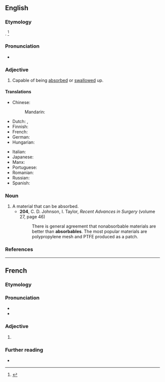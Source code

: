 ==English==

===Etymology===
{{suffix|en|absorb|able}}. {{defdate|First attested in the late 18th century.}}<ref name=SOED>{{R:SOED5|page=9}}</ref>

===Pronunciation===
* {{a|US}} {{IPA|en|/əbˈsɔɹb.ə.bl̩/|/əbˈzɔɹb.ə.bl̩/}}

===Adjective===
{{en-adj}}

# Capable of being [[absorbed]] or [[swallow]]ed up.

====Translations====
{{trans-top|capable of being absorbed}}
* Chinese:
*: Mandarin: {{t-needed|cmn}}
* Dutch: {{t+|nl|absorbeerbaar}}, {{t|nl|aanleerbaar}}
* Finnish: {{t|fi|[[imeytettävä|imeytettävissä]] [[oleva]]}}
* French: {{t+|fr|absorbable}}
* German: {{t|de|absorbierbar}}
* Hungarian: {{t-needed|hu}}
{{trans-mid}}
* Italian: {{t+|it|assorbibile}}
* Japanese: {{t-needed|ja}}
* Manx: {{t|gv|yn-sooit}}
* Portuguese: {{t|pt|absorvível}}
* Romanian: {{t|ro|absorbabil}}
* Russian: {{t+|ru|абсорби́руемый}}
* Spanish: {{t+|es|absorbible}}
{{trans-bottom}}

===Noun===
{{en-noun}}

# A material that can be absorbed.
#* '''204''', C. D. Johnson, ‎I. Taylor, ''Recent Advances in Surgery'' (volume 27, page 46)
#*: There is general agreement that nonabsorbable materials are better than '''absorbables'''. The most popular materials are polypropylene mesh and PTFE produced as a patch.

===References===
<references/>

----

==French==

===Etymology===
{{af|fr|absorber|-able}}

===Pronunciation===
* {{fr-IPA}}
* {{audio|fr|LL-Q150 (fra)-WikiLucas00-absorbable.wav|Audio}}

===Adjective===
{{fr-adj}}

# {{l|en|absorbable}}

===Further reading===
* {{R:TLFi}}